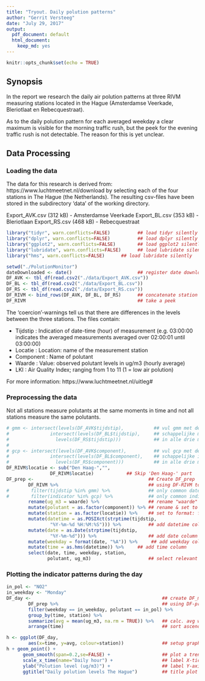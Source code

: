 ```yaml
---
title: "Tryout. Daily polution patterns"
author: "Gerrit Versteeg"
date: "July 29, 2017"
output:
  pdf_document: default
  html_document:
    keep_md: yes
---
```


```r
knitr::opts_chunk$set(echo = TRUE)
```

## Synopsis
In the report we research the daily air polution patterns at three RIVM measuring stations located in the Hague (Amsterdamse Veerkade, Bleriotlaat en Rebecquestraat).

As to the daily polution pattern for each averaged weekday a clear maximum is visible for the morning traffic rush, but the peek for the evening traffic rush is not detectable. The reason for this is yet unclear.   


## Data Processing
### Loading the data
The data for this research is derived from: https://www.luchtmeetnet.nl/download
by selecting each of the four stations in The Hague (the Netherlands).
The resulting csv-files have been stored in the subdirectory 'data' of the working directory.

Export_AVK.csv (312 kB) - Amsterdamse Veerkade
Export_BL.csv  (353 kB) - Bleriotlaan
Export_RS.csv  (468 kB) - Rebecquestraat

```r
library("tidyr", warn.conflicts=FALSE)          ## load tidyr silently
library("dplyr", warn.conflicts=FALSE)          ## load dplyr silently
library("ggplot2", warn.conflicts=FALSE)        ## load ggplot2 silently
library("lubridate", warn.conflicts=FALSE)      ## load lubridate silently
library("hms", warn.conflicts=FALSE)      ## load lubridate silently

setwd("./PolutionMonitor")
dateDownloaded <- date()                        ## register date download
DF_AVK <- tbl_df(read.csv2("./data/Export_AVK.csv"))
DF_BL <- tbl_df(read.csv2("./data/Export_BL.csv"))
DF_RS <- tbl_df(read.csv2("./data/Export_RS.csv"))
DF_RIVM <- bind_rows(DF_AVK, DF_BL, DF_RS)      ## concatenate station data
DF_RIVM                                         ## take a peek
```

The 'coercion'-warnings tell us that there are differences in the levels between the three stations. The files contain:

* Tijdstip      : Indication of date-time (hour) of measurement (e.g. 03:00:00 indicates the averaged measurements averaged over 02:00:01 until 03:00:00)
* Locatie       : Location: name of the measurement station
* Component     : Name of polutant
* Waarde        : Value: observed polutant levels in ug/m3 (hourly average)
* LKI           : Air Quality Index; ranging from 1 to 11 (1 = low air polution)

For more information: https://www.luchtmeetnet.nl/uitleg#


### Preprocessing the data
Not all stations measure polutants at the same moments in time and not all stations measure the same polutants.

```r
# gmm <- intersect(levels(DF_AVK$tijdstip),           ## vul gmm met de gemeen-
#               intersect(levels(DF_BL$tijdstip),     ## schappelijke meetmomenten
#                 levels(DF_RS$tijdstip)))            ## in alle drie meetstations
# 
# gcp <- intersect(levels(DF_AVK$component),          ## vul gcp met de gemeen-
#               intersect(levels(DF_BL$component),    ## schappelijke indicatoren
#                 levels(DF_RS$component)))           ## in alle drie meetstations
DF_RIVM$locatie <- sub("Den Haag-","", 
                DF_RIVM$locatie)            ## Skip 'Den Haag-' part
DF_prep <-                                          ## Create DF_prep
        DF_RIVM %>%                                 ## using DF-RIVM to filter
#        filter(tijdstip %in% gmm) %>%              ## only common dates
#        filter(indicator %in% gcp) %>%             ## only common indicators
        rename(ug_m3 = waarde) %>%                  ## rename "waarde"
        mutate(polutant = as.factor(component)) %>% ## rename & set to factor
        mutate(station = as.factor(locatie)) %>%    ## set to format: factor
        mutate(datetime = as.POSIXct(strptime(tijdstip,
                "%Y-%m-%d %H:%M:%S"))) %>%          ## add datetime column
        mutate(date = as.Date(strptime(tijdstip, 
                "%Y-%m-%d"))) %>%                   ## add date column
        mutate(weekday = format(date, "%A")) %>%     ## add weekday column
        mutate(time = as.hms(datetime)) %>%     ## add time column
        select(date, time, weekday, station,
               polutant, ug_m3)                     ## select relevant cols
```

### Plotting the indicator patterns during the day

```r
in_pol <- "NO2"
in_weekday <- "Monday"
DF_day <-                                                ## create DF_month
        DF_prep %>%                                      ## using DF-prep to
        filter(weekday == in_weekday, polutant == in_pol) %>%
        group_by(time, station) %>%
        summarize(avg = mean(ug_m3, na.rm = TRUE)) %>%   ## calc. avg waarde
        arrange(time)                                    ## sort ascending

h <- ggplot(DF_day, 
        aes(x=time, y=avg, colour=station))              ## setup graphic object
h + geom_point() +
      geom_smooth(span=0.2,se=FALSE) +                   ## plot a trendline
      scale_x_time(name="Daily hour") +                  ## label X-ticks
      ylab("Polution level (ug/m3)") +                   ## label Y-axis
      ggtitle("Daily polution levels The Hague")         ## title plot
```

